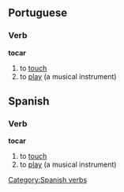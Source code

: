 ==Portuguese==
===Verb===
'''tocar'''

# to [[touch]]
# to [[play]] (a musical instrument)

==Spanish==
===Verb===
[[Category:Spanish verbs]]
'''tocar'''

# to [[touch]]
# to [[play]] (a musical instrument)